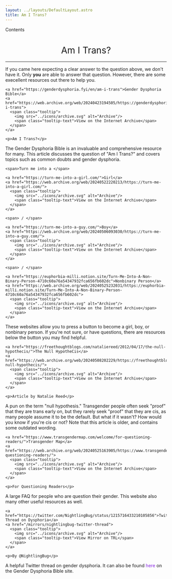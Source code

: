 ```yaml
---
layout: ../layouts/DefaultLayout.astro
title: Am I Trans?
---
```


<div id="toc" class="contents-table">
  <ul>
    <li></li>
  </ul>
  <span><p>Contents</p></span>
</div>

<h1 style="text-align:center; font-weight:normal;">Am I Trans?</h1>

---

If you came here expecting a clear answer to the question above, we don't have it. Only **you** are able to answer that question. However, there are some execellent resources out there to help you.

<div class="described-link">
  <div class="dl-title">

    <a href="https://genderdysphoria.fyi/en/am-i-trans">Gender Dysphoria Bible</a>
    <a href="https://web.archive.org/web/20240423194505/https://genderdysphoria.fyi/en/am-i-trans">
      <span class="tooltip">
        <img src="../icons/archive.svg" alt="Archive"/>
        <span class="tooltip-text">View on the Internet Archive</span>
      </span>
    </a>

    <p>Am I Trans?</p>

  </div>
  <div class="dl-content">
    <p>The Gender Dysphoria Bible is an invaluable and comprehensive resource for many. This article discusses the question of "Am I Trans?" and covers topics such as common doubts and gender dysphoria.</p>
  </div>
</div>

<div class="described-link">
  <div class="dl-title">

    <span>Turn me into a </span>

    <a href="https://turn-me-into-a-girl.com/">Girl</a>
    <a href="https://web.archive.org/web/20240522220213/https://turn-me-into-a-girl.com/">
      <span class="tooltip">
        <img src="../icons/archive.svg" alt="Archive"/>
        <span class="tooltip-text">View on the Internet Archive</span>
      </span>
    </a>

    <span> / </span>

    <a href="https://turn-me-into-a-guy.com/">Boy</a>
    <a href="https://web.archive.org/web/20240506093030/https://turn-me-into-a-guy.com/">
      <span class="tooltip">
        <img src="../icons/archive.svg" alt="Archive"/>
        <span class="tooltip-text">View on the Internet Archive</span>
      </span>
    </a>

    <span> / </span>

    <a href="https://euphorbia-milli.notion.site/Turn-Me-Into-A-Non-Binary-Person-4710c60a76a54347932fca656fb602dc">Nonbinary Person</a>
    <a href="https://web.archive.org/web/20240525232031/https://euphorbia-milli.notion.site/Turn-Me-Into-A-Non-Binary-Person-4710c60a76a54347932fca656fb602dc">
      <span class="tooltip">
        <img src="../icons/archive.svg" alt="Archive"/>
        <span class="tooltip-text">View on the Internet Archive</span>
      </span>
    </a>

  </div>
  <div class="dl-content">
    <p>These websites allow you to press a button to become a girl, boy, or nonbinary person. If you're not sure, or have questions, there are resources below the button you may find helpful.</p>
  </div>
</div>

<div class="described-link">
  <div class="dl-title">

    <a href="https://freethoughtblogs.com/nataliereed/2012/04/17/the-null-hypothecis/">The Null HypotheCis</a>
    <a href="https://web.archive.org/web/20240508202229/https://freethoughtblogs.com/nataliereed/2012/04/17/the-null-hypothecis/">
      <span class="tooltip">
        <img src="../icons/archive.svg" alt="Archive"/>
        <span class="tooltip-text">View on the Internet Archive</span>
      </span>
    </a>

    <p>Article by Natalie Reed</p>
    
  </div>
  <div class="dl-content">
    <p>A pun on the term "null hypothesis." Transgender people often seek "proof" that they are trans early on, but they rarely seek "proof" that they are cis, as many people assume it to be the default. But what if it wasn't? How would you know if you're cis or not? Note that this article is older, and contains some outdated wording.</p>
  </div>
</div>

<div class="described-link">
  <div class="dl-title">

    <a href="https://www.transgendermap.com/welcome/for-questioning-readers/">Transgender Map</a>
    <a href="https://web.archive.org/web/20240525163905/https://www.transgendermap.com/welcome/for-questioning-readers/">
      <span class="tooltip">
        <img src="../icons/archive.svg" alt="Archive"/>
        <span class="tooltip-text">View on the Internet Archive</span>
      </span>
    </a>

    <p>For Questioning Readers</p>
    
  </div>
  <div class="dl-content">
    <p>A large FAQ for people who are question their gender. This website also many other useful resources as well.</p>
  </div>
</div>

<div class="described-link">
  <div class="dl-title">

    <a href="https://twitter.com/NightlingBug/status/1215716433210105856">Twitter Thread on Dysphoria</a>
    <a href="/mirrors/nightlingbug-twitter-thread">
      <span class="tooltip">
        <img src="../icons/archive.svg" alt="Archive"/>
        <span class="tooltip-text">View Mirror on TRL</span>
      </span>
    </a>

    <p>By @NightlingBug</p>
    
  </div>
  <div class="dl-content">
    <p>A helpful Twitter thread on gender dysphoria. It can also be found <a style="color:blueviolet; text-decoration:none;" href="https://genderdysphoria.fyi/tweets/9C0C9013B4">here</a> on the Gender Dysphoria Bible site.</p>
  </div>
</div>
